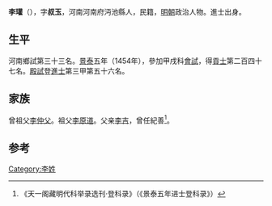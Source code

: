 {{Otheruses|other=名为李瓘的其他人物|李瓘}}
{{Otheruses|other=名为李叔玉的其他人物|李叔玉}}

'''李瓘'''（{{bd|1424年||？}}），字'''叔玉'''，河南河南府沔池縣人，民籍，[[明朝|明朝]]政治人物。進士出身。

== 生平 ==
河南鄉試第三十三名。[[景泰|景泰]]五年（1454年），參加甲戌科[[會試|會試]]，得[[貢士|貢士]]第二百四十七名。[[殿試|殿試]]登[[進士|進士]]第三甲第五十六名。

== 家族 ==
曾祖父[[李仲父|李仲父]]。祖父[[李原道|李原道]]。父亲[[李吉|李吉]]，曾任紀善<ref>《天一阁藏明代科举录选刊·登科录》（《景泰五年进士登科录》）</ref>。

==参考==
{{reflist}}

{{景泰五年甲戌科殿試金榜}}

{{Authority control}}

{{DEFAULTSORT:}}
[[Category:李姓|Category:李姓]]


{{明朝人物小作品}}